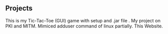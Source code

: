 ## Projects

<ProjectCard title="Tic-Tac-Toe" link="https://github.com/Radioactive-67/Tic-Tac-Toe-GUI" bg="linear-gradient(to right, #D4145A 0%, #FBB03B 100%)">
This is my Tic-Tac-Toe (GUI) game with setup and .jar file .
</ProjectCard>

<ProjectCard title="MITM & PKI" link="https://github.com/Radioactive-67/Man-in-the-Middle-Attack-and-PKI-" bg="linear-gradient(to right, #D4145A 0%, #FBB03B 100%)">
My project on PKI and MITM.
</ProjectCard>

<ProjectCard title="Adduser (partially)" link="https://github.com/Radioactive-67/Adduser_patially_mimiced" bg="linear-gradient(to right, #D4145A 0%, #FBB03B 100%)">
Mimiced adduser command of linux partially.
</ProjectCard>

<ProjectCard title="This Website" link="https://github.com/Radioactive-67/My-Website" bg="linear-gradient(to right, #D4145A 0%, #FBB03B 100%)">
This Website.
</ProjectCard>